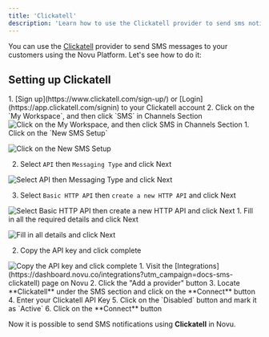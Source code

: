 ```yaml
---
title: 'Clickatell'
description: 'Learn how to use the Clickatell provider to send sms notifications using Novu'
---
```


You can use the [Clickatell](https://www.clickatell.com/) provider to send SMS messages to your customers using the Novu Platform. Let's see how to do it:

## Setting up Clickatell

<Steps>
<Step title="Create a Clickatell Account">
1. [Sign up](https://www.clickatell.com/sign-up/) or [Login](https://app.clickatell.com/signin) to your Clickatell account
2. Click on the `My Workspace`, and then click `SMS` in Channels Section

<img alt="Click on the My Workspace, and then click SMS in Channels Section" src="/images/channels-and-providers/sms/clickatell/step_01.png" />
</Step>

<Step title="Set up SMS API">
1. Click on the `New SMS Setup`

<img
  alt="Click on the New SMS Setup"
  src="/images/channels-and-providers/sms/clickatell/step_02.png"
/>

2. Select `API` then `Messaging Type` and click Next

<img
  alt="Select API then Messaging Type and click Next"
  src="/images/channels-and-providers/sms/clickatell/step_03.png"
/>

3. Select `Basic HTTP API` then `create a new HTTP API` and click Next

<img alt="Select Basic HTTP API then create a new HTTP API and click Next" src="/images/channels-and-providers/sms/clickatell/step_04.png" />
</Step>

<Step title="Configure API Settings">
1. Fill in all the required details and click Next

<img
  alt="Fill in all details and click Next"
  src="/images/channels-and-providers/sms/clickatell/step_05.png"
/>

2. Copy the API key and click complete

<img alt="Copy the API key and click complete" src="/images/channels-and-providers/sms/clickatell/step_06.png" />
</Step>

<Step title="Connect Clickatell to Novu">
1. Visit the [Integrations](https://dashboard.novu.co/integrations?utm_campaign=docs-sms-clickatell) page on Novu
2. Click the "Add a provider" button
3. Locate **Clickatell** under the SMS section and click on the **Connect** button
4. Enter your Clickatell API Key
5. Click on the `Disabled` button and mark it as `Active`
6. Click on the **Connect** button
</Step>
</Steps>

Now it is possible to send SMS notifications using **Clickatell** in Novu.
